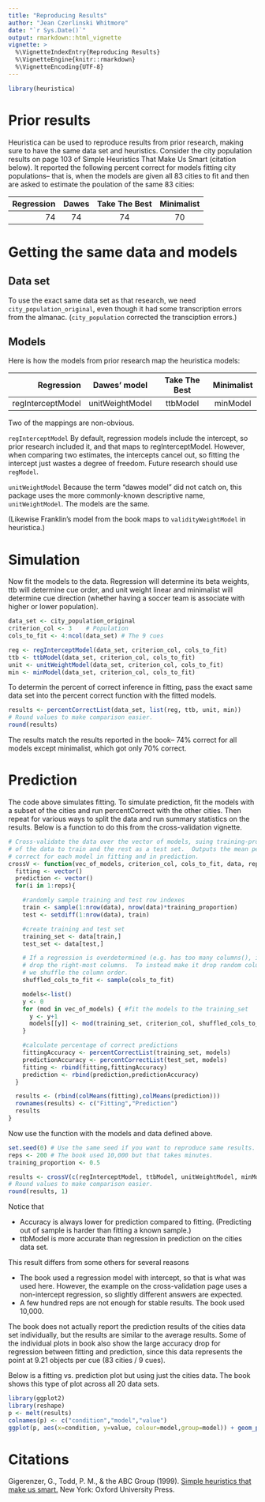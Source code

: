 ```yaml
---
title: "Reproducing Results"
author: "Jean Czerlinski Whitmore"
date: "`r Sys.Date()`"
output: rmarkdown::html_vignette
vignette: >
  %\VignetteIndexEntry{Reproducing Results}
  %\VignetteEngine{knitr::rmarkdown}
  %\VignetteEncoding{UTF-8}
---
```


```r
library(heuristica)
```

# Prior results

Heuristica can be used to reproduce results from prior research, making sure to have the same data set and heuristics.  Consider the city population results on page 103 of Simple Heuristics That Make Us Smart (citation below).  It reported the following percent correct for models fitting city populations-- that is, when the models are given all 83 cities to fit and then are asked to estimate the poulation of the same 83 cities:

| Regression | Dawes | Take The Best | Minimalist |
|-----------:|:-----:|:-------------:|:----------:|
|        74  |   74  |          74   |        70  |

# Getting the same data and models

## Data set

To use the exact same data set as that research, we need `city_population_original`, even though it had some transcription errors from the almanac.  (`city_population` corrected the transciption errors.)

## Models

Here is how the models from prior research map the heuristica models:

| Regression        | Dawes' model    | Take The Best | Minimalist |
|------------------:|:---------------:|:-------------:|:----------:|
| regInterceptModel | unitWeightModel |   ttbModel    |  minModel  |

Two of the mappings are non-obvious.

`regInterceptModel` By default, regression models include the intercept, so prior research included it, and that maps to regInterceptModel.  However, when comparing two estimates, the intercepts cancel out, so fitting the intercept just wastes a degree of freedom.  Future research should use `regModel`.

`unitWeightModel` Because the term "dawes model" did not catch on, this package uses the more commonly-known descriptive name, `unitWeightModel`.  The models are the same.

(Likewise Franklin's model from the book maps to `validityWeightModel` in heuristica.)

# Simulation

Now fit the models to the data.  Regression will determine its beta weights, ttb will determine cue order, and unit weight linear and minimalist will determine cue direction (whether having a soccer team is associate with higher or lower population).

```r
data_set <- city_population_original
criterion_col <- 3    # Population
cols_to_fit <- 4:ncol(data_set) # The 9 cues

reg <- regInterceptModel(data_set, criterion_col, cols_to_fit)
ttb <- ttbModel(data_set, criterion_col, cols_to_fit)
unit <- unitWeightModel(data_set, criterion_col, cols_to_fit)
min <- minModel(data_set, criterion_col, cols_to_fit)
```

To determin the percent of correct inference in fitting, pass the exact same data set into the percent correct function with the fitted models.

```r
results <- percentCorrectList(data_set, list(reg, ttb, unit, min))
# Round values to make comparison easier.
round(results)
```

The results match the results reported in the book-- 74% correct for all models except minimalist, which got only 70% correct.

# Prediction

The code above simulates fitting. To simulate prediction, fit the models with a subset of the cities and run percentCorrect with the other cities.  Then repeat for various ways to split the data and run summary statistics on the results.  Below is a function to do this from the cross-validation vignette.

```r
# Cross-validate the data over the vector of models, suing training-proportion
# of the data to train and the rest as a test set.  Outputs the mean percent
# correct for each model in fitting and in prediction.
crossV <- function(vec_of_models, criterion_col, cols_to_fit, data, reps, training_proportion){
  fitting <- vector()
  prediction <- vector()
  for(i in 1:reps){

    #randomly sample training and test row indexes
    train <- sample(1:nrow(data), nrow(data)*training_proportion)
    test <- setdiff(1:nrow(data), train)

    #create training and test set
    training_set <- data[train,]
    test_set <- data[test,]

    # If a regression is overdetermined (e.g. has too many columns(), it will
    # drop the right-most columns.  To instead make it drop random columns,
    # we shuffle the column order.
    shuffled_cols_to_fit <- sample(cols_to_fit)

    models<-list()
    y <- 0
    for (mod in vec_of_models) { #fit the models to the training_set
      y <- y+1
      models[[y]] <- mod(training_set, criterion_col, shuffled_cols_to_fit)
    }

    #calculate percentage of correct predictions
    fittingAccuracy <- percentCorrectList(training_set, models)
    predictionAccuracy <- percentCorrectList(test_set, models)
    fitting <- rbind(fitting,fittingAccuracy)
    prediction <- rbind(prediction,predictionAccuracy)
  }

  results <- (rbind(colMeans(fitting),colMeans(prediction)))
  rownames(results) <- c("Fitting","Prediction")
  results
}
```

Now use the function with the models and data defined above.

```r
set.seed(0) # Use the same seed if you want to reproduce same results.
reps <- 200 # The book used 10,000 but that takes minutes.
training_proportion <- 0.5

results <- crossV(c(regInterceptModel, ttbModel, unitWeightModel, minModel), criterion_col, cols_to_fit, data_set, reps,training_proportion)
# Round values to make comparison easier.
round(results, 1)
```
Notice that

* Accuracy is always lower for prediction compared to fitting.  (Predicting out of sample is harder than fitting a known sample.)
* ttbModel is more accurate than regression in prediction on the cities data set.

This result differs from some others for several reasons

* The book used a regression model with intercept, so that is what was used here.  However, the example on the cross-validation page uses a non-intercept regression, so slightly different answers are expected.
* A few hundred reps are not enough for stable results.  The book used 10,000.

The book does not actually report the prediction results of the cities data set individually, but the results are similar to the average results.  Some of the individual plots in book also show the large accuracy drop for regression between fitting and prediction, since this data represents the point at 9.21 objects per cue (83 cities / 9 cues).

Below is a fitting vs. prediction plot but using just the cities data.  The book shows this type of plot across all 20 data sets.
```r
library(ggplot2)
library(reshape)
p <- melt(results)
colnames(p) <- c("condition","model","value")
ggplot(p, aes(x=condition, y=value, colour=model,group=model)) + geom_point() + geom_line() + ylab("Proportion correct")
```

# Citations

Gigerenzer, G., Todd, P. M., & the ABC Group (1999). [Simple heuristics that make us smart.](https://www.amazon.com/Simple-Heuristics-That-Make-Smart/dp/0195143817) New York: Oxford University Press. 
